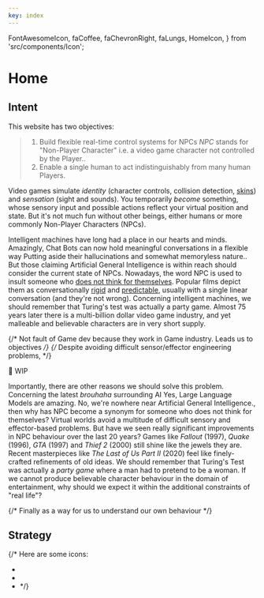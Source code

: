 ```yaml
---
key: index
---
```


  FontAwesomeIcon,
  faCoffee,
  faChevronRight,
  faLungs,
  HomeIcon,
} from 'src/components/Icon';


# Home

## Intent

This website has two objectives:

> 1. Build flexible real-time control systems for NPCs <SideNote>_NPC_ stands for "Non-Player Character" i.e. a video game character not controlled by the Player.</SideNote>.
> 2. Enable a single human to act indistinguishably from many human Players.

Video games simulate _identity_ (character controls, collision detection, [skins](https://namemc.com/minecraft-skins/random)) and _sensation_ (sight and sounds).
You temporarily _become_ something, whose sensory input and possible actions reflect your virtual position and state.
But it's not much fun without other beings, either humans or more commonly Non-Player Characters (NPCs).

Intelligent machines have long had a place in our hearts and minds.
Amazingly, Chat Bots can now hold meaningful conversations in a flexible way <SideNote>Putting aside their hallucinations and somewhat memoryless nature.</SideNote>.
But those claiming Artificial General Intelligence is within reach
should consider the current state of NPCs.
Nowadays, the word NPC is used to insult someone who [does not think for themselves](https://en.wikipedia.org/wiki/NPC_(meme)).
Popular films depict them as conversationally [rigid](https://en.wikipedia.org/wiki/Jumanji:_Welcome_to_the_Jungle) and [predictable](https://en.wikipedia.org/wiki/Jumanji:_The_Next_Level), usually with a single linear conversation (and they're not wrong).
Concerning intelligent machines, we should remember that Turing's test was actually a party game.
Almost 75 years later there is a multi-billion dollar video game industry,
and yet malleable and believable characters are in very short supply.

{/* Not fault of Game dev because they work in Game industry. Leads us to objectives */}
{/* Despite avoiding difficult sensor/effector engineering problems, */}

🚧 WIP

Importantly, there are other reasons we should solve this problem.
Concerning the latest _brouhaha_ surrounding AI <SideNote>Yes, Large Language Models are amazing. No, we're nowhere near Artificial General Intelligence.</SideNote>,
then why has NPC become a synonym for someone who does not think for themselves?
Virtual worlds avoid a multitude of difficult sensory and effector-based problems.
But have we seen really significant improvements in NPC behaviour over the last 20 years?
Games like _Fallout_ (1997), _Quake_ (1996), _GTA_ (1997) and _Thief 2_ (2000) still shine like the jewels they are.
Recent masterpieces like _The Last of Us Part II_ (2020) feel like finely-crafted refinements of old ideas.
We should remember that Turing's Test was actually a _party game_ where a man had to pretend to be a woman.
If we cannot produce believable character behaviour in the domain of entertainment,
why should we expect it within the additional constraints of "real life"?

{/* Finally as a way for us to understand our own behaviour */}

## Strategy



{/* 
Here are some icons:
- <FontAwesomeIcon icon={faChevronRight} size="1x" />
- <FontAwesomeIcon icon={faCoffee} size="1x" />
- <FontAwesomeIcon icon={faLungs} size="1x" /> */}


